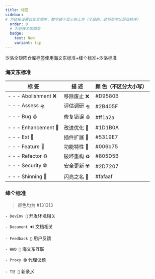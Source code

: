 ---
title: 标签
sidebar:
# 为链接设置自定义顺序，数字越小显示在上方（全局的，这将影响父层级排序）
  order: 0
  # 为链接添加徽章
  badge:
    text: New
    variant: tip
---


汐洛全矩阵仓库标签使用海文东标准+绛亽标准+汐洛标准

### 海文东标准

| 标 签 | 描 述 | 颜 色（不区分大小写） |
| --- | --- | --- |
| <span id="label-b66310" data-name="- - - Abolishment ❌" style="--label-r:217;--label-g:88;--label-b:11;--label-h:22;--label-s:90;--label-l:44;" data-view-component="true" class="IssueLabel hx_IssueLabel IssueLabel--big lh-condensed js-label-link d-inline-block v-align-middle">- - - Abolishment ❌</span> | 移除废止 ❌ | #D9580B |
| <span id="label-58f8c4" data-name="- - - Assess 🛸" style="--label-r:43;--label-g:64;--label-b:95;--label-h:215;--label-s:37;--label-l:27;" data-view-component="true" class="IssueLabel hx_IssueLabel IssueLabel--big lh-condensed js-label-link d-inline-block v-align-middle">- - - Assess 🛸</span> | 评估调研 🛸 | #2B405F |
| <span id="label-48036f" data-name="- - - Bug 🩸" style="--label-r:255;--label-g:26;--label-b:42;--label-h:355;--label-s:100;--label-l:55;" data-view-component="true" class="IssueLabel hx_IssueLabel IssueLabel--big lh-condensed js-label-link d-inline-block v-align-middle">- - - Bug 🩸</span> | 修复错误 🩸 | #ff1a2a |
| <span id="label-28ab89" data-name="- - - Enhancement 🎢" style="--label-r:29;--label-g:27;--label-b:10;--label-h:53;--label-s:48;--label-l:7;" data-view-component="true" class="IssueLabel hx_IssueLabel IssueLabel--big lh-condensed js-label-link d-inline-block v-align-middle">- - - Enhancement 🎢</span> | 改进优化 🎢 | #1D1B0A |
| <span id="label-520ec2" data-name="- - - Ext 🧩" style="--label-r:83;--label-g:25;--label-b:231;--label-h:256;--label-s:81;--label-l:50;" data-view-component="true" class="IssueLabel hx_IssueLabel IssueLabel--big lh-condensed js-label-link d-inline-block v-align-middle">- - - Ext 🧩</span> | 插件扩展 🧩 | #5319E7 |
| <span id="label-149553" data-name="- - - Feature 🧮" style="--label-r:0;--label-g:107;--label-b:117;--label-h:185;--label-s:100;--label-l:22;" data-view-component="true" class="IssueLabel hx_IssueLabel IssueLabel--big lh-condensed js-label-link d-inline-block v-align-middle">- - - Feature 🧮</span> | 功能特性 🧮 | #006b75 |
| <span id="label-b30fcf" data-name="- - - Refactor ♻️" style="--label-r:128;--label-g:93;--label-b:91;--label-h:3;--label-s:16;--label-l:42;" data-view-component="true" class="IssueLabel hx_IssueLabel IssueLabel--big lh-condensed js-label-link d-inline-block v-align-middle">- - - Refactor ♻️</span> | 破坏重构 ♻️ | #805D5B |
| <span id="label-702a18" data-name="- - - Security ☢️" style="--label-r:45;--label-g:114;--label-b:7;--label-h:98;--label-s:88;--label-l:23;" data-view-component="true" class="IssueLabel hx_IssueLabel IssueLabel--big lh-condensed js-label-link d-inline-block v-align-middle">- - - Security ☢️</span> | 安全更新 ☢️ | #2D7207 |
| <span id="label-73ba66" data-name="- - - Shinning 🍭" style="--label-r:250;--label-g:250;--label-b:175;--label-h:60;--label-s:88;--label-l:83;" data-view-component="true" class="IssueLabel hx_IssueLabel IssueLabel--big lh-condensed js-label-link d-inline-block v-align-middle">- - - Shinning 🍭</span> | 闪亮之名 🍭 | #fafaaf |


### 绛亽标准

> 颜色均为 #131313

`- DevEnv 🧊`  开发环境相关

`- Document 🔊`  文档相关

`- Feedback 🚨`  用户反馈

`- HWD 🐲`  海文东互联

`- Proxy 🟢`  代理议题

`- T☳ 🪷`  新彖乄
